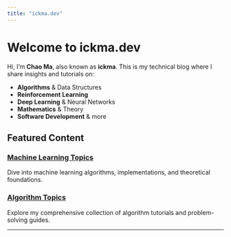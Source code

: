 ```yaml
---
title: "ickma.dev"
---
```


# Welcome to ickma.dev

Hi, I'm **Chao Ma**, also known as **ickma**. This is my technical blog where I share insights and tutorials on:

- **Algorithms** & Data Structures
- **Reinforcement Learning** 
- **Deep Learning** & Neural Networks
- **Mathematics** & Theory
- **Software Development** & more

## Featured Content

### [Machine Learning Topics](ML/index.qmd)
Dive into machine learning algorithms, implementations, and theoretical foundations.

### [Algorithm Topics](Algorithm/index.qmd)
Explore my comprehensive collection of algorithm tutorials and problem-solving guides.

---

